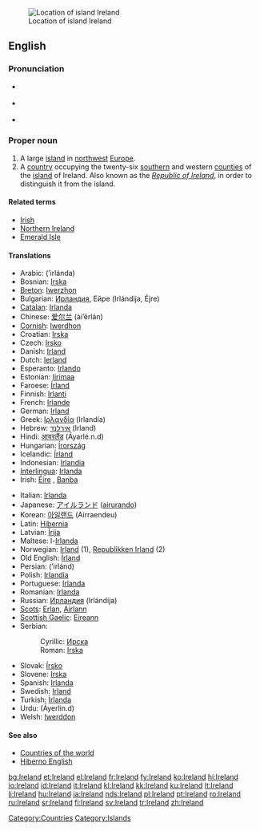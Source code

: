 {{wikipedia}}
[[Image:LocationIslandIreland.png|thumbnail|Location of island Ireland]]
==English==

===Pronunciation===
* {{a|UK}} {{IPA|/ˈaɪə.lənd/}}
* {{a|US}} {{IPA|/ˈaɪɚ.lənd/}}
* {{audio|en-us-Ireland.ogg|Audio (US)}}

===Proper noun===
{{en-proper noun}}

# A large [[island]] in [[northwest]] [[Europe]].
# A [[country]] occupying the twenty-six [[south]]ern and western [[county|counties]] of the [[island]] of Ireland. Also known as the ''[[Republic of Ireland]]'', in order to distinguish it from the island.

====Related terms====
* [[Irish]]
* [[Northern Ireland]]
* [[Emerald Isle]]

====Translations====
{{trans-top|Ireland}}
* Arabic: {{Arab|[[ايرلندا]]}} (’irlánda) {{f}}
* Bosnian: [[Irska#Bosnian|Irska]] {{f}}
* [[Breton]]: [[Iwerzhon]]
* Bulgarian: [[Ирландия#Bulgarian|Ирландия]], Ейре (Irlándija, Éjre) {{f}}
* [[Catalan]]: [[Irlanda]] {{f}}
* Chinese: [[爱尔兰]] (ài’ěrlán)
* [[Cornish]]: [[Iwerdhon]]
* Croatian: [[Irska#Croatian|Irska]] {{f}}
* Czech: [[Irsko]]
* Danish: [[Irland]]
* Dutch: [[Ierland]]
* Esperanto: [[Irlando]]
* Estonian: [[Iirimaa]]
* Faroese: [[Írland]]
* Finnish: [[Irlanti]]
* French: [[Irlande]] {{f}}
* German: [[Irland]]
* Greek: [[Ιρλανδία]] (Irlandía) {{f}}
* Hebrew: [[אירלנד]] (Irland)
* Hindi: [[आयरलैंड]] (Āyarlé.n.d)
* Hungarian: [[Írország]]
* Icelandic: [[Írland]] {{n}}
* Indonesian: [[Irlandia]]
* [[Interlingua]]: [[Irlanda]]
* Irish: [[Éire]] {{f}}, [[Banba]] {{f}}
{{trans-mid}}
* Italian: [[Irlanda]] {{f}}
* Japanese: [[アイルランド]] ([[airurando]])
* Korean: [[아일랜드]] (Airraendeu)
* Latin: [[Hibernia]]
* Latvian: [[Īrija]] {{f}}
* Maltese: l-[[Irlanda]]
* Norwegian: [[Irland]] (1), [[Republikken Irland]] (2)
* Old English: [[Írland]]
* Persian: {{fa-Arab|[[ایرلند]]}} (’irlánd)
* Polish: [[Irlandia]] {{f}}
* Portuguese: [[Irlanda]]
* Romanian: [[Irlanda]] {{f}}
* Russian: [[Ирландия]] (Irlándija) {{f}}
* [[Scots]]: [[Erlan]], [[Airlann]]
* [[Scottish Gaelic]]: [[Eireann]] {{f}}
* Serbian:
*: Cyrillic: [[Ирска#Serbian|Ирска]] {{f}}
*: Roman: [[Irska#Serbian|Irska]] {{f}}
* Slovak: [[Írsko]] {{n}}
* Slovene: [[Irska#Slovene|Irska]] {{f}}
* Spanish: [[Irlanda]] {{f}}
* Swedish: [[Irland]] {{n}}
* Turkish: [[İrlanda]]
* Urdu: {{ur-Arab|[[ائرلینڈ|آئرلینڈ]]}} (Āyerlin.d)
* Welsh: [[Iwerddon]] {{f}}
{{trans-bottom}}

====See also====
* [[Appendix:Countries of the world|Countries of the world]]
* [[Hiberno English]]

[[Category:Countries]]
[[Category:Islands]]

[[bg:Ireland]]
[[et:Ireland]]
[[el:Ireland]]
[[fr:Ireland]]
[[fy:Ireland]]
[[ko:Ireland]]
[[hi:Ireland]]
[[io:Ireland]]
[[id:Ireland]]
[[it:Ireland]]
[[kl:Ireland]]
[[kk:Ireland]]
[[ku:Ireland]]
[[lt:Ireland]]
[[li:Ireland]]
[[hu:Ireland]]
[[ja:Ireland]]
[[nds:Ireland]]
[[pl:Ireland]]
[[pt:Ireland]]
[[ro:Ireland]]
[[ru:Ireland]]
[[sr:Ireland]]
[[fi:Ireland]]
[[sv:Ireland]]
[[tr:Ireland]]
[[zh:Ireland]]